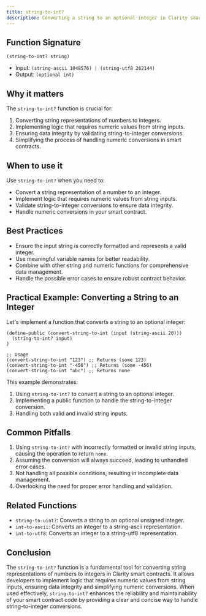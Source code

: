 ```yaml
---
title: string-to-int?
description: Converting a string to an optional integer in Clarity smart contracts.
---
```


## Function Signature

```clarity
(string-to-int? string)
```

- Input: `(string-ascii 1048576) | (string-utf8 262144)`
- Output: `(optional int)`

## Why it matters

The `string-to-int?` function is crucial for:

1. Converting string representations of numbers to integers.
2. Implementing logic that requires numeric values from string inputs.
3. Ensuring data integrity by validating string-to-integer conversions.
4. Simplifying the process of handling numeric conversions in smart contracts.

## When to use it

Use `string-to-int?` when you need to:

- Convert a string representation of a number to an integer.
- Implement logic that requires numeric values from string inputs.
- Validate string-to-integer conversions to ensure data integrity.
- Handle numeric conversions in your smart contract.

## Best Practices

- Ensure the input string is correctly formatted and represents a valid integer.
- Use meaningful variable names for better readability.
- Combine with other string and numeric functions for comprehensive data management.
- Handle the possible error cases to ensure robust contract behavior.

## Practical Example: Converting a String to an Integer

Let's implement a function that converts a string to an optional integer:

```clarity
(define-public (convert-string-to-int (input (string-ascii 20)))
  (string-to-int? input)
)

;; Usage
(convert-string-to-int "123") ;; Returns (some 123)
(convert-string-to-int "-456") ;; Returns (some -456)
(convert-string-to-int "abc") ;; Returns none
```

This example demonstrates:
1. Using `string-to-int?` to convert a string to an optional integer.
2. Implementing a public function to handle the string-to-integer conversion.
3. Handling both valid and invalid string inputs.

## Common Pitfalls

1. Using `string-to-int?` with incorrectly formatted or invalid string inputs, causing the operation to return `none`.
2. Assuming the conversion will always succeed, leading to unhandled error cases.
3. Not handling all possible conditions, resulting in incomplete data management.
4. Overlooking the need for proper error handling and validation.

## Related Functions

- `string-to-uint?`: Converts a string to an optional unsigned integer.
- `int-to-ascii`: Converts an integer to a string-ascii representation.
- `int-to-utf8`: Converts an integer to a string-utf8 representation.

## Conclusion

The `string-to-int?` function is a fundamental tool for converting string representations of numbers to integers in Clarity smart contracts. It allows developers to implement logic that requires numeric values from string inputs, ensuring data integrity and simplifying numeric conversions. When used effectively, `string-to-int?` enhances the reliability and maintainability of your smart contract code by providing a clear and concise way to handle string-to-integer conversions.
